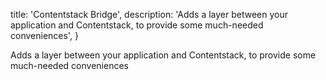   title: 'Contentstack Bridge',
  description:
    'Adds a layer between your application and Contentstack, to provide some much-needed conveniences',
}

Adds a layer between your application and Contentstack, to provide some much-needed conveniences
